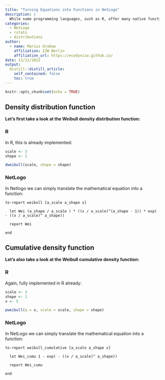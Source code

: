 ```yaml
---
title: "Turning Equations into Functions in NetLogo"
description: |
  While some programming languages, such as R, offer many native functions, others (e.g., NetLogo) offer fewer built-in options. However, users can create their own functions easily. Here, we will show the example of a Weibull density distribution function & associated cumulative density distribution function—both not yet implemented in NetLogo or NetLogo extensions.
categories:
  - NetLogo
  - rstats
  - distributions
author:
  - name: Marius Grabow
    affiliation: IZW Berlin
    affiliation_url: https://ecodynizw.github.io/
date: 11/11/2022
output:
  distill::distill_article:
    self_contained: false
    toc: true
---
```


```r
knitr::opts_chunk$set(echo = TRUE)

```


## Density distribution function

**Let's first take a look at the Weibull density distribution function:**

```{=tex}
\begin{equation}

f(x) = \frac{\gamma} {\alpha} (\frac{x-\mu}
{\alpha})^{(\gamma - 1)}\exp{(-((x-\mu)/\alpha)^{\gamma})}
\hspace{.3in}  x \ge \mu; \gamma, \alpha > 0

\end{equation}
```

### R

In R, this is already implemented:

```r
scale <- 3
shape <- 1

dweibull(scale, shape = shape)
```

### NetLogo

In Netlogo we can simply translate the mathematical equation into a function:

``` .netlogo
to-report weibull [a_scale a_shape x]

  let Wei (a_shape / a_scale ) * ((x / a_scale)^(a_shape - 1)) * exp( - ((x / a_scale)^ a_shape))

  report Wei

end
```

## Cumulative density function

**Let's also take a look at the Weibull cumulative density function:**

```{=tex}
\begin{equation}

F(x) = 1 - e^{-(x^{\gamma})} \hspace{.3in}  x \ge 0; \gamma > 0

\end{equation}
```

### R

Again, fully implemented in R already:

```r
scale <- 3
shape <- 1
x <- 5

pweibull(q = x, scale = scale, shape = shape)
```

### NetLogo

In NetLogo we can simply translate the mathematical equation into a function:

``` .netlogo
to-report weibull_cumulative [a_scale a_shape x]

  let Wei_cumu 1 - exp( - ((x / a_scale)^ a_shape))

  report Wei_cumu

end
```
